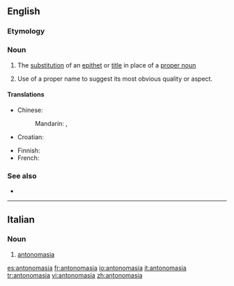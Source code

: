 ==English==
{{examples-right|sense=use of a proper name for its attribute|examples=Can we depend on the Solons in Washington to save us?}}
===Etymology===
{{rfe}}

===Noun===
{{en-noun|-}}

# {{rhetoric}} The [[substitution]] of an [[epithet]] or [[title]] in place of a [[proper noun]]
# {{rhetoric}} Use of a proper name to suggest its most obvious quality or aspect.

====Translations====
{{trans-top|substitution of an epithet or title in place of a proper noun}}
* Chinese:
*: Mandarin: {{t|zh|代稱|sc=Hani}}, {{t|zh|代称|tr=dàichēng|sc=Hani}}
* Croatian: {{t-|hr|antonomazija|f}}
{{trans-mid}}
* Finnish: {{t-|fi|antonomasia}}
* French: {{t|fr|antonomase|f}}
{{trans-bottom}}

===See also===
* {{pedia}}

----

==Italian==

===Noun===
{{it-noun|antonomasi|f|a|e}}

# [[#English|antonomasia]]

[[es:antonomasia]]
[[fr:antonomasia]]
[[io:antonomasia]]
[[it:antonomasia]]
[[tr:antonomasia]]
[[vi:antonomasia]]
[[zh:antonomasia]]